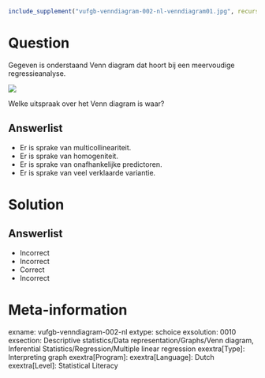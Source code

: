 ```r
include_supplement("vufgb-venndiagram-002-nl-venndiagram01.jpg", recursive = TRUE)
```

Question
========

Gegeven is onderstaand Venn diagram dat hoort bij een meervoudige regressieanalyse. 

![](vufgb-venndiagram-002-nl-venndiagram01.jpg)

Welke uitspraak over het Venn diagram is waar?

Answerlist
----------
* Er is sprake van multicollineariteit.
* Er is sprake van homogeniteit.
* Er is sprake van onafhankelijke predictoren.
* Er is sprake van veel verklaarde variantie.

Solution
========

Answerlist
----------
* Incorrect
* Incorrect
* Correct
* Incorrect

Meta-information
================
exname: vufgb-venndiagram-002-nl
extype: schoice
exsolution: 0010
exsection: Descriptive statistics/Data representation/Graphs/Venn diagram, Inferential Statistics/Regression/Multiple linear regression
exextra[Type]: Interpreting graph
exextra[Program]: 
exextra[Language]: Dutch
exextra[Level]: Statistical Literacy
